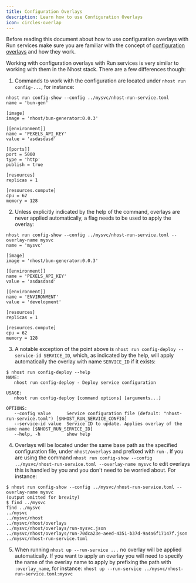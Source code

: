 ```yaml
---
title: Configuration Overlays
description: Learn how to use Configuration Overlays
icon: circles-overlap
---
```


Before reading this document about how to use configuration overlays with Run services make sure you are familiar with the concept of [configuration overlays](/platform/cli/configuration-overlays) and how they work.

Working with configuration overlays with Run services is very similar to working with them in the Nhost stack. There are a few differences though:

1. Commands to work with the configuration are located under `nhost run config-...`, for instance:

```
nhost run config-show --config ../mysvc/nhost-run-service.toml
name = 'bun-gen'

[image]
image = 'nhost/bun-generator:0.0.3'

[[environment]]
name = 'PEXELS_API_KEY'
value = 'asdasdasd'

[[ports]]
port = 5000
type = 'http'
publish = true

[resources]
replicas = 1

[resources.compute]
cpu = 62
memory = 128
```

2. Unless explicitly indicated by the help of the command, overlays are never applied automatically, a flag needs to be used to apply the overlay:

```
nhost run config-show --config ../mysvc/nhost-run-service.toml --overlay-name mysvc
name = 'mysvc'

[image]
image = 'nhost/bun-generator:0.0.3'

[[environment]]
name = 'PEXELS_API_KEY'
value = 'asdasdasd'

[[environment]]
name = 'ENVIRONMENT'
value = 'development'

[resources]
replicas = 1

[resources.compute]
cpu = 62
memory = 128
```

3. A notable exception of the point above is `nhost run config-deploy --service-id SERVICE_ID`, which, as indicated by the help, will apply automatically the overlay with name `SERVICE_ID` if it exists:

```
$ nhost run config-deploy --help
NAME:
   nhost run config-deploy - Deploy service configuration

USAGE:
   nhost run config-deploy [command options] [arguments...]

OPTIONS:
   --config value      Service configuration file (default: "nhost-run-service.toml") [$NHOST_RUN_SERVICE_CONFIG]
   --service-id value  Service ID to update. Applies overlay of the same name [$NHOST_RUN_SERVICE_ID]
   --help, -h          show help
```

4. Overlays will be located under the same base path as the specified configuration file, under `nhost/overlays` and prefixed with `run-`. If you are using the command `nhost run config-show --config ../mysvc/nhost-run-service.toml --overlay-name mysvc` to edit overlays this is handled by you and you don't need to be worried about. For instance:

```
$ nhost run config-show --config ../mysvc/nhost-run-service.toml --overlay-name mysvc
(output omitted for brevity)
$ find ../mysvc
find ../mysvc
../mysvc
../mysvc/nhost
../mysvc/nhost/overlays
../mysvc/nhost/overlays/run-mysvc.json
../mysvc/nhost/overlays/run-70dca23e-aeed-4351-b37d-9a4a6f17147f.json
../mysvc/nhost-run-service.toml
```

5. When running `nhost up --run-service ...` no overlay will be applied automatically. If you want to apply an overlay you will need to specify the name of the overlay name to apply by prefixing the path with `:overlay_name`, for instance: `nhost up --run-service ../mysvc/nhost-run-service.toml:mysvc`
